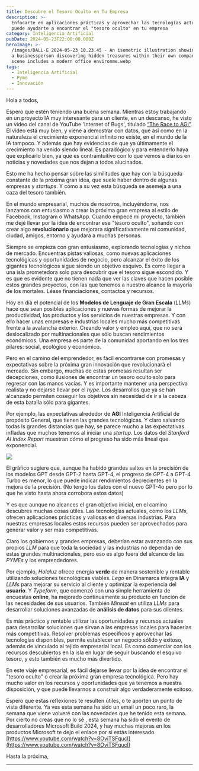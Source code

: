 ```yaml
---
title: Descubre el Tesoro Oculto en Tu Empresa
description: >-
  Enfocarte en aplicaciones prácticas y aprovechar las tecnologías actuales
  puede ayudarte a encontrar el "tesoro oculto" en tu empresa
category: Inteligencia Artificial
pubDate: 2024-05-23T22:00:00.000Z
heroImage: >-
  /images/DALL·E 2024-05-23 10.23.45 - An isometric illustration showing
  a businessperson discovering hidden treasures within their own company. The
  scene includes a modern office environme.webp
tags:
  - Inteligencia Artificial
  - Pyme
  - Innovación
---
```


Hola a todos,

Espero que estén teniendo una buena semana. Mientras estoy trabajando en un proyecto IA muy interesante para un cliente, en un descanso, he visto un video del canal de YouTube 'Internet of Bugs', titulado [“The Race to AGI”](https://www.youtube.com/watch?v=nkdZRBFtqSs\&t=12s "The Race of AGI"). El vídeo está muy bien, y viene a demostrar con datos, que así como en la naturaleza el crecimiento exponencial infinito no existe, en el mundo de la IA tampoco. Y además que hay evidencias de que ya últimamente el crecimiento ha venido siendo lineal. Es paradógico y para entenderlo haya que explicarlo bien, ya que es contraintuitivo con lo que vemos a diarios en noticias y novedades que nos dejan a todos alucinados.

Esto me ha hecho pensar sobre las similitudes que hay con la búsqueda constante de la próxima gran idea, que suele  haber dentro de algunas empresas y *startups*. Y cómo a su vez esta búsqueda se asemeja a una caza del tesoro también.

En el mundo empresarial, muchos de nosotros, incluyéndome, nos lanzamos con entusiasmo a crear la próxima gran empresa al estilo de Facebook, Instagram o WhatsApp. Cuando empecé mi proyecto, también me dejé llevar por la idea de encontrar ese "tesoro oculto", soñando con crear algo **revolucionario** que mejorara significativamente mi comunidad, ciudad, amigos, entorno y ayudara a muchas personas.

Siempre se empieza con gran entusiasmo, explorando tecnologías y nichos de mercado. Encuentras pistas valiosas, como nuevas aplicaciones tecnológicas y oportunidades de negocio, pero alcanzar el éxito de los gigantes tecnológicos sigue siendo un objetivo esquivo. Es como llegar a una isla prometedora solo para descubrir que el tesoro sigue escondido. Y es que es evidente que no tienen nada que ver las claves que hacen posible estos grandes proyectos, con las que tenemos a nuestro alcance la mayoría de los mortales. Léase financiaciones, contactos y recursos.

Hoy en día el potencial de los **Modelos de Lenguaje de Gran Escala** (*LLMs*) hace que sean posibles aplicaciones y nuevas formas de mejorar la productividad, los productos y los servicios de nuestras empresas. Y con ello hacer unas empresas e industrias locales mucho más competitivas frente a la avalancha exterior. Creando valor y empleo aquí, que no será deslocalizado por multinacionales que sólo buscan rendimientos económicos. Una empresa es parte de la comunidad aportando en los tres pilares: social, ecológico y económico.

Pero en el camino del emprendedor, es fácil encontrarse con promesas y expectativas sobre la próxima gran innovación que revolucionará el mercado. Sin embargo, muchas de estas promesas resultan ser decepciones, como ilusiones de encontrar un tesoro oculto solo para regresar con las manos vacías. Y es importante mantener una perspectiva realista y no dejarse llevar por el *hype*. Los desarrollos que ya se han alcanzado permiten coseguir los objetivos sin necesidad de ir a la cabeza de esta batalla sólo para gigantes.

Por ejemplo, las expectativas alrededor de **AGI** Inteligencia Artificial de propósito General, que tienen las grandes tecnológicas. Y claro salvando todas ls grandes distancias que hay, se parece mucho a las expectativas infladas que muchos tenemos al iniciar una *startup*. Los datos del *Stanford AI Index Report* muestran cómo el progreso ha sido más lineal que exponencial.

![](/images/8ad51ad5-b7e1-45a0-8ae4-2ec75141c5be_1116x478.webp)

El gráfico sugiere que, aunque ha habido grandes saltos en la precisión de los modelos GPT desde GPT-2 hasta GPT-4, el progreso de GPT-4 a GPT-4 Turbo es menor, lo que puede indicar rendimientos decrecientes en la mejora de la precisión. (No tengo los datos con el nuevo GPT-4o pero por lo que he visto hasta ahora corrobora estos datos)

Y es que aunque no alcances el gran objetivo inicial, en el camino descubres muchas cosas útiles. Las tecnologías actuales, como los *LLMs*, ofrecen aplicaciones prácticas y valiosas en diversas industrias. Para nuestras empresas locales estos recursos pueden ser aprovechados para generar valor y ser más competitivas.

Claro los gobiernos y grandes empresas, deberían estar avanzando con sus propios *LLM* para que toda la sociedad y las industrias no dependan de estas grandes multinacionales, pero eso es algo fuera del alcance de las *PYMEs* y los emprendedores.

Por ejemplo, *Holaluz* ofrece energía **verde** de manera sostenible y rentable utilizando soluciones tecnológicas viables. *Lego* en Dinamarca integra **IA** y *LLMs* para mejorar su servicio al cliente y optimizar la experiencia del **usuario**. Y *Typeform*, que comenzó con una simple herramienta de encuestas **online**, ha mejorado continuamente su producto en función de las necesidades de sus usuarios. También *Minsait* en utiliza *LLMs* para desarrollar soluciones avanzadas de **análisis de datos** para sus clientes.

Es más práctico y rentable utilizar las oportunidades y recursos actuales para desarrollar soluciones que sirvan a las empresas locales para hacerlas más competitivas. Resolver problemas específicos y aprovechar las tecnologías disponibles, permite establecer un negocio sólido y exitoso, además de vinculado al tejido empresarial local. Es como comerciar con los recursos descubiertos en la isla en lugar de seguir buscando el esquivo tesoro, y esto también es mucho más divertido.

En este viaje empresarial, es fácil dejarse llevar por la idea de encontrar el "tesoro oculto" o crear la próxima gran empresa tecnológica. Pero hay mucho valor en los recursos y oportunidades que ya tenemos a nuestra disposición, y que puede llevarnos a construir algo verdaderamente exitoso.

Espero que estas reflexiones te resulten útiles, o te aporten un punto de vista diferente. Ya ves esta semana ha sido un email un poco raro, la semana que viene volveré con las novedades que he tenido esta semana. Por cierto no creas que no lo sé , esta semana ha sido el evento de desarrolladores Microsoft Build 2024, y hay muchas mejoras en los productos Microsoft te dejo el enlace por si estás interesado.
[https://www.youtube.com/watch?v=8OviTSFqucI](https://www.youtube.com/watch?v=8OviTSFqucI)

Hasta la próxima,

***
